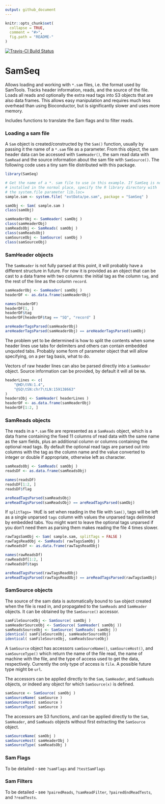 ```yaml
---
output: github_document
---
```


<!-- README.md is generated from README.Rmd. Please edit that file -->

```r
knitr::opts_chunk$set(
  collapse = TRUE,
  comment = "#>",
  fig.path = "README-"
)
```
[![Travis-CI Build Status](https://travis-ci.org/jefferys/SamSeq.svg?branch=master)](https://travis-ci.org/jefferys/SamSeq)

# SamSeq

Allows loading and working with `*.sam` files, i.e. the format used by SamTools. Tracks header information, reads, and the source of the file. Loads all reads and optionally the extra read tags into S3 objects that are also data frames. This allows easy manipulation and requires much less overhead than using Bioconductor, but is significantly slower and uses more memory.

Includes functions to translate the Sam flags and to filter reads.

### Loading a sam file

A `Sam` object is created/constructed by the `Sam()` function, usually by passing it the name of a `*.sam` file as a parameter. From this object, the sam header data can be accessed with `SamHeader()`, the sam read data with `SamRead` and the source information about the sam file with `SamSource()`. The following code uses a tiny sam file distributed with this package.

```r
library(SamSeq)

# Get the name of a *. sam file to use in this example. If SamSeq is not
# installed in the normal place, specify the R library directory with
# the system.file parameter lib.loc=
sample.sam <- system.file( "extData/pe.sam", package = "SamSeq" )

samObj <- Sam( sample.sam )
class(samObj)

samHeaderObj <- SamHeader( samObj )
class(samHeaderObj)
samReadsObj <- SamReads( samObj )
class(samReadsObj)
samSourceObj <- SamSource( samObj )
class(samSourceObj)
```

### SamHeader objects

The `SamHeader` is not fully parsed at this point, it will probably have a different structure in future. For now it is provided as an object that can be cast to a data frame with two columns: the initial tag as the column `tag`, and the rest of the line as the column `record`.

```r
samHeaderObj <- SamHeader( samObj )
headerDF <- as.data.frame(samHeaderObj)

names(headerDF)
headerDF[1, ]
headerDF$tag
headerDF[headerDF$tag == "SQ", "record" ]

areHeaderTagsParsed(samHeaderObj)
areHeaderTagsParsed(samHeaderObj) == areHeaderTagsParsed(samObj)
```

The problem yet to be determined is how to split the contents when some header lines use tabs for delimiters and others can contain embedded unquoted tabs. Probably some form of parameter object that will allow specifying, on a per tag basis, what to do.

Vectors of raw header lines can also be parsed directly into a `SamHeader` object. Source information can be provided, by default it will all be `NA`.

```r
headerLines <- c(
	"@HD\tVN:1.4",
	"@SQ\tSN:chr7\tLN:159138663"
)
headersObj <- SamHeader( headerLines )
headerDF <- as.data.frame(samHeaderObj)
headerDF[1:2, ]
```

### SamReads objects

The reads in a `*.sam` file are represented as a `SamReads` object, which is a data frame containing the fixed 11 columns of read data with the same name as the sam fields, plus an additional column or columns containing the optional read tags. By default the optional read tags are parsed out into columns with the tag as the column name and the value converted to integer or double if appropriate, otherwise left as character. 

```r
samReadsObj <- SamReads( samObj )
readsDF <- as.data.frame(samReadsObj)

names(readsDF)
readsDF[1:2, ]
readsDF$flag

areReadTagsParsed(samReadsObj)
areReadTagsParsed(samReadsObj) == areReadTagsParsed(samObj)
```

If `splitTags= TRU`E is set when reading in the file with `Sam()`, tags will be left as a single unparsed `tags` column with values the unparsed tags delimited by embedded tabs. You might want to leave the optional tags unparsed if you don't need them as parsing them makes reading the file 4 times slower.

```r
rawTagsSamObj <- Sam( sample.sam, splitTags = FALSE )
rawTagsReadObj <- SamReads( rawTagsSamObj )
rawReadsDf <- as.data.frame(rawTagsReadObj)

names(rawReadsDf)
rawReadsDf[1:2, ]
rawReadsDf$tags

areReadTagsParsed(rawTagsReadObj)
areReadTagsParsed(rawTagsReadObj) == areReadTagsParsed(rawTagsSamObj)
```

### SamSource objects

The source of the sam data is automatically bound to `Sam` object created when the file is read in, and propagated to the `SamReads` and `SamHeader` objects. It can be obtained by the `SamSource()` accessor.

```r
samFileSourceObj <- SamSource( samObj )
samHeaderSourceObj <- SamSource( SamHeader( samObj ))
samReadsSourceObj <- SamSource( SamReads( samObj ))
identical( samFileSourceObj, samHeaderSourceObj)
identical( samFileSourceObj, samReadsSourceObj)
```

A `SamSource` object has accessors `samSourceName()`, `samSourceHost()`, and `samSourceType()` which return the name of the file read, the name of machine with the file, and the type of access used to get the data, respectively. Currently the only type of access is `file`. A possible future type might be `url`.

The accessors can be applied directly to the `Sam`, `SamHeader`, and `SamReads` objects, or indeed any object for which `SamSource(x)` is defined.

```r
samSource <- SamSource( samObj )
samSourceName( samSource )
samSourceHost( samSource )
samSourceType( samSource )
```

The accessors are S3 functions, and can be applied directly to the `Sam`, `SamHeader`, and `SamReads` objects without first extracting the `SamSource` object.

```r
samSourceName( samObj )
samSourceHost( samHeaderObj )
samSourceType( samReadsObj )
```

### Sam Flags

To be detailed - see `?samFlags` and `?testSamFlags`

### Sam Filters

To be detailed - see `?pairedReads`, `?samReadFilter`, `?pairedEndReadTests`, and `?readTests`.
